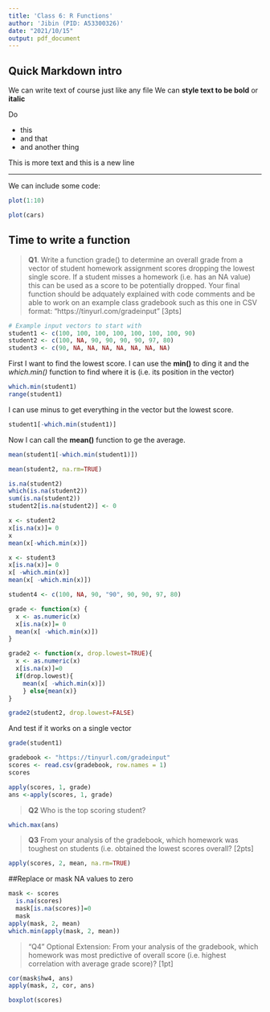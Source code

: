 ```yaml
---
title: 'Class 6: R Functions'
author: 'Jibin (PID: A53300326)'
date: "2021/10/15"
output: pdf_document
---
```


## Quick Markdown intro

We can write text of course just like any file We can **style text to be bold** or **italic**

Do

- this
- and that
- and another thing

This is more text
and this is a new line

---
We can include some code:

```r
plot(1:10)
```

```r
plot(cars)
```
## Time to write a function

> **Q1**. Write a function grade() to determine an overall grade from a vector of student homework
assignment scores dropping the lowest single score. If a student misses a homework (i.e. has an
NA value) this can be used as a score to be potentially dropped. Your final function should be
adquately explained with code comments and be able to work on an example class gradebook
such as this one in CSV format: “https://tinyurl.com/gradeinput” [3pts]



```r
# Example input vectors to start with
student1 <- c(100, 100, 100, 100, 100, 100, 100, 90)
student2 <- c(100, NA, 90, 90, 90, 90, 97, 80)
student3 <- c(90, NA, NA, NA, NA, NA, NA, NA)
```

First I want to find the lowest score. I can use the **min()** to ding it and the *which.min()* function to find where it is (i.e. its position in the vector)


```r
which.min(student1)
range(student1)
```

I can use minus to get everything in the vector but the lowest score.
```r
student1[-which.min(student1)]
```

Now I can call the **mean()** function to ge the average.

```r
mean(student1[-which.min(student1)])
```

```r
mean(student2, na.rm=TRUE)
```

```r
is.na(student2)
which(is.na(student2))
sum(is.na(student2))
student2[is.na(student2)] <- 0
```

```r
x <- student2
x[is.na(x)]= 0
x
mean(x[-which.min(x)])
```


```r
x <- student3
x[is.na(x)]= 0
x[ -which.min(x)]
mean(x[ -which.min(x)])
```

```r
student4 <- c(100, NA, 90, "90", 90, 90, 97, 80)
```

```r
grade <- function(x) {
  x <- as.numeric(x)
  x[is.na(x)]= 0
  mean(x[ -which.min(x)])
}
```

```r
grade2 <- function(x, drop.lowest=TRUE){
  x <- as.numeric(x)
  x[is.na(x)]=0
  if(drop.lowest){
    mean(x[ -which.min(x)])
    } else{mean(x)}
}
```

```r
grade2(student2, drop.lowest=FALSE)
```



And test if it works on a single vector

```r
grade(student1)
```

```r
gradebook <- "https://tinyurl.com/gradeinput"
scores <- read.csv(gradebook, row.names = 1)
scores
```

```r
apply(scores, 1, grade)
ans <-apply(scores, 1, grade)
```

> **Q2** Who is the top scoring student?

```r
which.max(ans)
```

>**Q3** From your analysis of the gradebook, which homework was toughest on students (i.e. obtained the lowest scores overall? [2pts]

```r
apply(scores, 2, mean, na.rm=TRUE)
```

##Replace or mask NA values to zero

```r
mask <- scores
  is.na(scores)
  mask[is.na(scores)]=0
  mask
apply(mask, 2, mean)
which.min(apply(mask, 2, mean))
```
> "Q4" Optional Extension: From your analysis of the gradebook, which homework was most
predictive of overall score (i.e. highest correlation with average grade score)? [1pt]


```r
cor(mask$hw4, ans)
apply(mask, 2, cor, ans)
```

```r
boxplot(scores)
```

